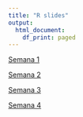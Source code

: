 ```yaml
---
title: "R slides"
output:
  html_document:
    df_print: paged
---
```


[Semana 1](https://laboratoriolide.github.io/Semana%201/Semana_1_BasicosR.html#1)

[Semana 2](https://laboratoriolide.github.io/Semana%202/Semana-2_Tidyverse.html#1)

[Semana 3](https://laboratoriolide.github.io/Semana_3/Semana_3Union_de_datos_tidyr.html#1)

[Semana 4](https://laboratoriolide.github.io/Semana_4/Semana_4_Ggplot.html#1)

